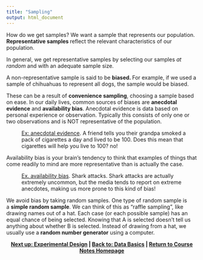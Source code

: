 ```yaml
---
title: "Sampling"
output: html_document
---
```


<p>How do we get samples? We want a sample that represents our population. <strong>Representative samples </strong>reflect the relevant characteristics of our population.&nbsp;</p>
<p>In general, we get representative samples by selecting our samples&nbsp;<em>at random</em> and with an adequate sample size.&nbsp;</p>
<p>A non-representative sample is said to be&nbsp;<strong>biased. </strong>For example, if we used a sample of chihuahuas to represent all dogs, the sample would be biased.&nbsp;</p>
<p>These can be a result of&nbsp;<strong>convenience sampling</strong>, choosing a sample based on ease. In our daily lives, common sources of biases are <strong>anecdotal evidence</strong> and <strong>availability bias</strong>. Anecdotal evidence is data based on personal experience or observation. Typically this consists of only one or two observations and is NOT representative of the population.&nbsp;</p>
<p style="padding-left: 40px;">
    <span style="text-decoration: underline;">Ex: anecdotal evidence</span>. A friend tells you their grandpa smoked a pack of cigarettes a day and lived to be 100. Does this mean that cigarettes will help you live to 100? no!
</p>
<p>Availability bias is your brain's tendency to think that examples of things that come readily to mind are more representative than is actually the case.</p>
<p style="padding-left: 40px;">
    <span style="text-decoration: underline;">Ex. availability bias</span>. Shark attacks. Shark attacks are actually extremely uncommon, but the media tends to report on extreme anecdotes, making us more prone to this kind of bias!
</p>
<p>We avoid bias by taking random samples. One type of random sample is a&nbsp;<strong>simple random sample</strong>. We can think of this as "raffle sampling", like drawing names out of a hat. Each case (or each possible sample) has an equal chance of being selected. Knowing that A is selected doesn't tell us anything about whether B is selected. Instead of drawing from a hat, we usually use a&nbsp;<strong>random number generator</strong> using a computer.</p>

<center><b><a href="https://lgpcappiello.github.io/teaching/IntroStats/descriptives/design.html">Next up: Experimental Design</a> | <a href="https://lgpcappiello.github.io/teaching/IntroStats/descriptives/databasics.html">Back to: Data Basics</a>  | <a href="https://lgpcappiello.github.io/teaching/IntroStats">Return to Course Notes Homepage</a></center></b>
